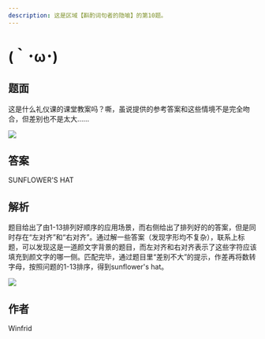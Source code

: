 ```yaml
---
description: 这是区域【斟酌词句者的隐喻】的第10题。
---
```


# (｀･ω･)

## 题面

这是什么礼仪课的课堂教案吗？嘶，虽说提供的参考答案和这些情境不是完全吻合，但差别也不是太大……

![](./10-o.assets/image_1.webp)

## 答案

<AnswerBlock>SUNFLOWER'S HAT</AnswerBlock>

## 解析

题目给出了由1-13排列好顺序的应用场景，而右侧给出了排列好的的答案，但是同时存在“左对齐”和“右对齐”。通过解一些答案（发现字形均不复杂），联系上标题，可以发现这是一道颜文字背景的题目，而左对齐和右对齐表示了这些字符应该填充到颜文字的哪一侧。匹配完毕，通过题目里“差别不大”的提示，作差再将数转字母，按照问题的1-13排序，得到sunflower's hat。

![](./10-o.assets/image_2.webp)

## 作者

Winfrid
